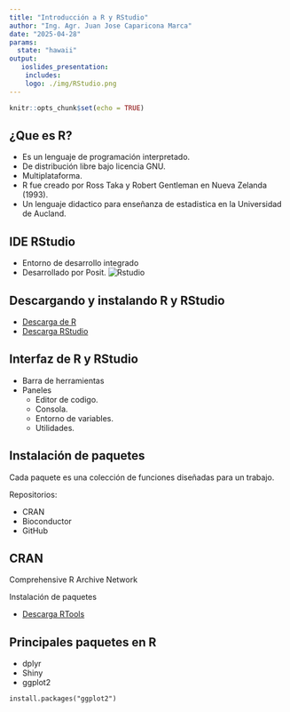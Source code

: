 ```yaml
---
title: "Introducción a R y RStudio"
author: "Ing. Agr. Juan Jose Caparicona Marca"
date: "2025-04-28"
params:
  state: "hawaii"
output:
   ioslides_presentation:
    includes:
    logo: ./img/RStudio.png
---
```


```r
knitr::opts_chunk$set(echo = TRUE)
```

## ¿Que es R?

- Es un lenguaje de programación interpretado.
- De distribución libre bajo licencia GNU.
- Multiplataforma.
- R fue creado por Ross Taka y Robert Gentleman en Nueva Zelanda (1993).
- Un lenguaje didactico para enseñanza de estadistica en la Universidad de Aucland.


## IDE RStudio

- Entorno de desarrollo integrado
- Desarrollado por Posit.
![Rstudio](./img/RStudio.png)

## Descargando y instalando R y RStudio

- [Descarga de R](https://cran.r-project.org/)
- [Descarga RStudio](https://posit.co/download/rstudio-desktop/)

## Interfaz de R y RStudio

- Barra de herramientas
- Paneles
  - Editor de codigo.
  - Consola.
  - Entorno de variables.
  - Utilidades.
  
## Instalación de paquetes

Cada paquete es una colección de funciones diseñadas para un trabajo.

Repositorios: 

* CRAN
* Bioconductor
* GitHub

## CRAN

Comprehensive R Archive Network

Instalación de paquetes

- [Descarga RTools](https://cran.r-project.org/bin/windows/Rtools/)

## Principales paquetes en R

* dplyr
* Shiny
* ggplot2

`install.packages("ggplot2")`